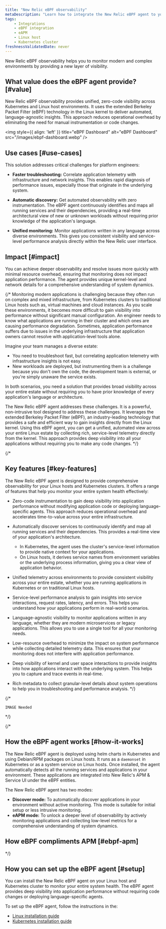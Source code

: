 ```yaml
---
title: "New Relic eBPF observability"
metaDescription: "Learn how to integrate the New Relic eBPF agent to your Linux host and Kubernetes cluster."
tags:
    - Integrations
    - eBPF integration
    - eAPM
    - Linux host
    - Kubernetes cluster
freshnessValidatedDate: never
---
```


New Relic eBPF observability helps you to monitor modern and complex environments by providing a new layer of visibility.

## What value does the eBPF agent provide? [#value]

New Relic eBPF observability provides unified, zero-code visibility across Kubernetes and Linux host environments. It uses the extended Berkeley Packet Filter (eBPF) technology in the Linux kernel to deliver automated, language-agnostic insights. This approach reduces operational overhead by eliminating the need for manual instrumentation or code changes.

<img
    style={{ align: 'left' }}
    title="eBPF Dashboard"
    alt="eBPF Dashboard"
    src="/images/ebpf-dashboard.webp"
/>


## Use cases [#use-cases]

This solution addresses critical challenges for platform engineers:

* **Faster troubleshooting:** Correlate application telemetry with infrastructure and network insights. This enables rapid diagnosis of performance issues, especially those that originate in the underlying system.

* **Automatic discovery:** Get automated observability with zero instrumentation. The eBPF agent continuously identifies and maps all running services and their dependencies, providing a real-time architectural view of new or unknown workloads without requiring prior knowledge of the application's language.

* **Unified monitoring:** Monitor applications written in any language across diverse environments. This gives you consistent visibility and service-level performance analysis directly within the New Relic user interface.


## Impact [#impact]

You can achieve deeper observability and resolve issues more quickly with minimal resource overhead, ensuring that monitoring does not impact application performance. The agent provides unique kernel-level and network details for a comprehensive understanding of system dynamics.

{/* Monitoring modern applications is challenging because they often run on complex and mixed infrastructure, from Kubernetes clusters to traditional Linux hosts such as, virtual machines and cloud instances. As you scale these environments, it becomes more difficult to gain visibility into performance without significant manual configuration. An engineer needs to know what applications are running in their cluster and which ones are causing performance degradation. Sometimes, application performance suffers due to issues in the underlying infrastructure that application owners cannot resolve with application-level tools alone. 

Imagine your team manages a diverse estate:

* You need to troubleshoot fast, but correlating application telemetry with infrastructure insights is not easy.
* New workloads are deployed, but instrumenting them is a challenge because you don't own the code, the development team is external, or you're simply unaware the service exists. 

In both scenarios, you need a solution that provides broad visibility across your entire estate without requiring you to have prior knowledge of every application's language or architecture.

The New Relic eBPF agent addresses these challenges. It is a powerful, non-intrusive tool designed to address these challenges. It leverages the extended Berkeley Packet Filter (eBPF), an industry-leading technology that provides a safe and efficient way to gain insights directly from the Linux kernel. Using this eBPF agent, you can get a unified, automated view across your entire Linux estate by collecting rich, service-level telemetry directly from the kernel. This approach provides deep visibility into all your applications without requiring you to make any code changes. */}

{/* 
## Key features [#key-features]

The New Relic eBPF agent is designed to provide comprehensive observability for your Linux hosts and Kubernetes clusters. It offers a range of features that help you monitor your entire system health effectively:

* Zero-code instrumentation to gain deep visibility into application performance without modifying application code or deploying language-specific agents. This approach reduces operational overhead and accelerates time-to-value across your entire infrastructure.

* Automatically discover services to continuously identify and map all running services and their dependencies. This provides a real-time view of your application's architecture.

    * In Kubernetes, the agent uses the cluster's service-level information to provide native context for your applications.
    * On Linux hosts, it derives service names from environment variables or the underlying process information, giving you a clear view of application behavior.

* Unified telemetry across environments to provide consistent visibility across your entire estate, whether you are running applications in Kubernetes or on traditional Linux hosts.

* Service-level performance analysis to gain insights into service interactions, request rates, latency, and errors. This helps you understand how your applications perform in real-world scenarios.

* Language-agnostic visibility to monitor applications written in any language, whether they are modern microservices or legacy applications. This allows you to use a single tool for all your monitoring needs.

* Low-resource overhead to minimize the impact on system performance while collecting detailed telemetry data. This ensures that your monitoring does not interfere with application performance.

* Deep visibility of kernel and user space interactions to provide insights into how applications interact with the underlying system. This helps you to capture and trace events in real-time.

* Rich metadata to collect granular-level details about system operations to help you in troubleshooting and performance analysis. 
 */}

{/* 

`IMAGE Needed` 

*/}

{/* 
## How the eBPF agent works [#how-it-works]

The New Relic eBPF agent is deployed using helm charts in Kubernetes and using Debian/RPM packages on Linux hosts. It runs as a `daemonset` in Kubernetes or as a system service on Linux hosts. Once installed, the agent automatically detects all the running services and applications in your environment. These applications are integrated into New Relic's APM & Service UI under the eBPF entities. 

The New Relic eBPF agent has two modes:

* **Discover mode:** To automatically discover applications in your environment without active monitoring. This mode is suitable for initial setup or less intrusive monitoring.
* **eAPM mode:** To unlock a deeper level of observability by actively monitoring applications and collecting low-level metrics for a comprehensive understanding of system dynamics.


## How eBPF compliments APM [#ebpf-apm]
 */}


## How you can set up the eBPF agent [#setup]

You can install the New Relic eBPF agent on your Linux host and Kubernetes cluster to monitor your entire system health. The eBPF agent provides deep visibility into application performance without requiring code changes or deploying language-specific agents. 

To set up the eBPF agent, follow the instructions in the:

* [Linux installation guide](/docs/ebpf/linux-installation/)
* [Kubernetes installation guide](/docs/ebpf/k8s-installation/)